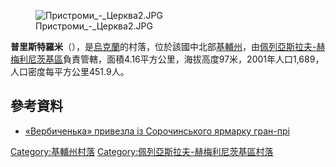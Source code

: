 [[Image:Пристроми_-_Церква2.JPG|right]]

{{coord|50|13|31|N|31|25|52|E|scale:30000|display=title}}

'''普里斯特羅米'''（{{lang-uk|Пристроми}}），是[[烏克蘭|烏克蘭]]的村落，位於該國中北部[[基輔州|基輔州]]，由[[佩列亞斯拉夫-赫梅利尼茨基區|佩列亞斯拉夫-赫梅利尼茨基區]]負責管轄，面積4.16平方公里，海拔高度97米，2001年人口1,689，人口密度每平方公里451.9人。

==參考資料==
*[https://web.archive.org/web/20160304224229/http://np.org.ua/2014/08/verbychenka-pryvezla-iz-sorochynskoho-yarmarku-hran-pri/ «Вербиченька» привезла із Сорочинського ярмарку гран-прі]

{{DEFAULTSORT:Пристроми}}
[[Category:基輔州村落|Category:基輔州村落]]
[[Category:佩列亞斯拉夫-赫梅利尼茨基區村落|Category:佩列亞斯拉夫-赫梅利尼茨基區村落]]


{{Kiev-geo-stub}}